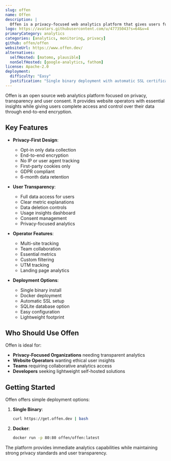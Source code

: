 ```yaml
---
slug: offen
name: Offen
description: |
  Offen is a privacy-focused web analytics platform that gives users full access to their data while providing website operators with essential insights. It's lightweight, self-hosted, and emphasizes transparency and user consent.
logo: https://avatars.githubusercontent.com/u/47735043?s=64&v=4
primaryCategory: analytics
categories: [analytics, monitoring, privacy]
github: offen/offen
websiteUrl: https://www.offen.dev/
alternatives:
  selfHosted: [matomo, plausible]
  nonSelfHosted: [google-analytics, fathom]
license: Apache-2.0
deployment:
  difficulty: "Easy"
  justification: "Single binary deployment with automatic SSL certificate management. Docker deployment also available."
---
```


Offen is an open source web analytics platform focused on privacy, transparency and
user consent. It provides website operators with essential insights while giving users
complete access and control over their data through end-to-end encryption.

## Key Features

- **Privacy-First Design**:

  - Opt-in only data collection
  - End-to-end encryption
  - No IP or user agent tracking
  - First-party cookies only
  - GDPR compliant
  - 6-month data retention

- **User Transparency**:

  - Full data access for users
  - Clear metric explanations
  - Data deletion controls
  - Usage insights dashboard
  - Consent management
  - Privacy-focused analytics

- **Operator Features**:

  - Multi-site tracking
  - Team collaboration
  - Essential metrics
  - Custom filtering
  - UTM tracking
  - Landing page analytics

- **Deployment Options**:
  - Single binary install
  - Docker deployment
  - Automatic SSL setup
  - SQLite database option
  - Easy configuration
  - Lightweight footprint

## Who Should Use Offen

Offen is ideal for:

- **Privacy-Focused Organizations** needing transparent analytics
- **Website Operators** wanting ethical user insights
- **Teams** requiring collaborative analytics access
- **Developers** seeking lightweight self-hosted solutions

## Getting Started

Offen offers simple deployment options:

1. **Single Binary**:

   ```bash
   curl https://get.offen.dev | bash
   ```

2. **Docker**:
   ```bash
   docker run -p 80:80 offen/offen:latest
   ```

The platform provides immediate analytics capabilities while maintaining strong
privacy standards and user transparency.
